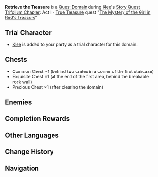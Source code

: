 {{Domain Infobox
|image        = Domain Story Quest Domain.png
|type         = Quest
|description  = The Abyss Mage has fled into the Domain.<br />Brave the Domain and retrieve Klee's treasure!
|quest        = The Mystery of the Girl in Red's Treasure
|quest_type   = Story
|region       = Mondstadt
|area         = Starfell Valley
|subarea      = Whispering Woods
|requiredAR   = 32
|recLevel     = 30
|trial        = Klee
}}
'''Retrieve the Treasure''' is a [[Quest Domain]] during [[Klee]]'s [[Story Quest]] [[Trifolium Chapter]]: Act I - [[True Treasure]] quest "[[The Mystery of the Girl in Red's Treasure]]"

==Trial Character==
* [[Klee]] is added to your party as a trial character for this domain.
{{Trial Character
|wl                     = 3, 5, 7

|character_name          = Klee
|character_level3        = 47
|character_level5        = 69
|character_level7        = 88
|constellation3          = 3
|constellation5          = 3
|constellation7          = 3
|weapon_name             = Lost Prayer to the Sacred Winds
|weapon_level3           = 47
|weapon_level5           = 69
|weapon_level7           = 88
|refinement3             = 1
|refinement5             = 1
|refinement7             = 1
|artifact_flower         = Medal of the Brave
|artifact_feather        = Prospect of the Brave
|artifact_sands          = Fortitude of the Brave
|artifact_goblet         = Outset of the Brave
|artifact_circlet        = Crown of the Brave
<!-- It's likely the artifact set for WL5 is Noblesse Oblige. However I didn't take notice of this and couldn't verify it anymore. -->
|set1                    = Brave Heart
|set1_piece_bonus        = 4
|artifact_flower7        = Royal Flora
|artifact_feather7       = Royal Plume
|artifact_sands7         = Royal Pocket Watch
|artifact_goblet7        = Royal Silver Urn
|artifact_circlet7       = Royal Masque
|set1_7                  = Noblesse Oblige
|set1_piece_bonus_7      = 4
|artifact_level3         = 14
|artifact_level5         = 16
|artifact_level7         = 20
|normal_attack_talent3   = 2
|normal_attack_talent5   = 5
|normal_attack_talent7   = 8
|elemental_skill_talent3 = 5
|elemental_skill_talent5 = 8
|elemental_skill_talent7 = 11
|elemental_burst_talent3 = 2
|elemental_burst_talent5 = 5
|elemental_burst_talent7 = 8
|hp3                     = 12,064
|hp5                     = 16,935
|hp7                     = 22,595
|atk3                    = 1,031
|atk5                    = 1,425
|atk7                    = 1,886
|def3                    = 305
|def5                    = 527
|def7                    = 727
|em3                     = 17
|em5                     = 42
|em7                     = 105
|er3                     = 104.7%
|er5                     = 135.0%
|er7                     = 135.0%
|crit_rate3              = 57.0%
|crit_rate5              = 77.6%
|crit_rate7              = 88.7%
|crit_dmg3               = 72.4%
|crit_dmg5               = 91.9%
|crit_dmg7               = 91.9%
<!-- The below data is probably incorrect as it might include buffs from Lost Prayer to the Sacred Winds. It's unlikely the base value is higher than those of WL5. -->
|pyro_dmg3               = 15.2%
<!-- The below data is the base value without buff from Lost Prayer to the Sacred Winds. -->
|pyro_dmg5               = 14.4%
|pyro_dmg7               = 28.8%
}}

==Chests==
* Common Chest ×1 (behind two crates in a corner of the first staircase)
* Exquisite Chest ×1 (at the end of the first area, behind the breakable rock wall)
* Precious Chest ×1 (after clearing the domain)

==Enemies==
{{Domain Enemies
|subheader1=First Area
|enemies1=Geo Slime*4,Pyro Hilichurl Shooter*2,Large Geo Slime*2,Cryo Hilichurl Shooter
|subheader2=Second Area
|enemies2=Geo Slime*7
|subheader3=Third Area
|enemies3=Geo Samachurl,Electro Hilichurl Shooter,Pyro Hilichurl Shooter,Rock Shield Hilichurl Guard*2
|subheader4=Forth Area
|enemies4=Rock Shieldwall Mitachurl,Electro Hilichurl Shooter,Pyro Hilichurl Shooter
}}

==Completion Rewards==
{{Card|Mora|10,000}}
{{Card|Adventurer's Experience|2}}
{{Card|Mystic Enhancement Ore|2}}
{{Card|Agnidus Agate Fragment|1}}

==Other Languages==
{{Other Languages
|en      = Retrieve the Treasure
|zhs     = 夺回宝物
|zhs_rm  = Duóhuí Bǎowù
|zht     = 奪回寶物
|zht_rm  = Duóhuí Bǎowù
|zh_tl   = Recapture the Treasure
|ja      = 宝物を取り戻す
|ja_rm   = Takaramono wo Torimodosu
|ja_tl   = Retrieve the Treasure
|ko      = 보물 탈환
|ko_rm   = Bomul Talhwan
|ko_tl   = Recapture the Treasure
|es      = Recupera el tesoro
|es_tl   = Retrieve the Treasure
|fr      = Récupérer le trésor
|fr_tl   = Retrieve the Treasure
|ru      = Верните сокровище
|ru_tl   = 
|th      = ทวงคืนสมบัติ
|th_rm   = 
|th_tl   = 
|vi      = Đoạt lại bảo vật
|vi_tl   = 
|de      = Hol den Schatz zurück
|de_tl   = Get the Treasure Back
|id      = Rebut Kembali Harta
|id_tl   = Retrieve the Treasure
|pt      = Recuperar o Tesouro
|pt_tl   = Retrieve the Treasure
}}

==Change History==
{{Change History|1.0}}

==Navigation==
{{Domain Navbox|Temporary}}